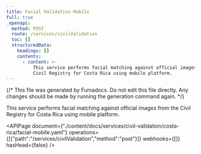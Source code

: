```yaml
---
title: Facial Validation Mobile
full: true
_openapi:
  method: POST
  route: /services/civilValidation
  toc: []
  structuredData:
    headings: []
    contents:
      - content: >-
          This service performs facial matching against official images from the
          Civil Registry for Costa Rica using mobile platform.
---
```


{/* This file was generated by Fumadocs. Do not edit this file directly. Any changes should be made by running the generation command again. */}

This service performs facial matching against official images from the Civil Registry for Costa Rica using mobile platform.

<APIPage document={"./content/docs/services/civil-validation/costa-rica/facial-mobile.yaml"} operations={[{"path":"/services/civilValidation","method":"post"}]} webhooks={[]} hasHead={false} />